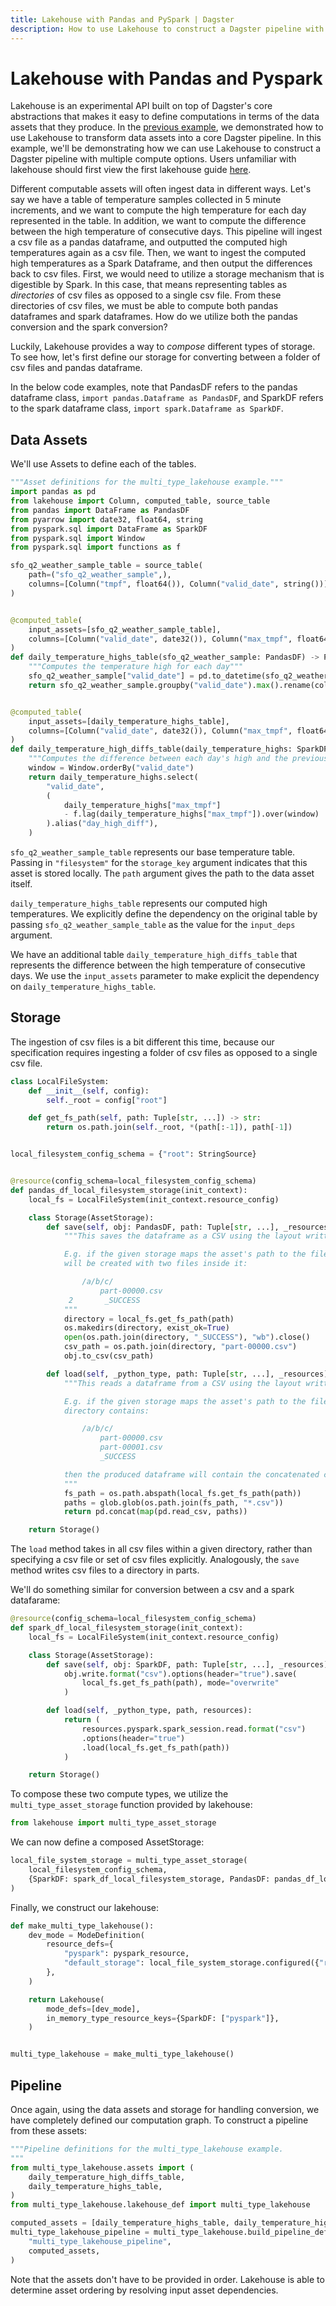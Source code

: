 ```yaml
---
title: Lakehouse with Pandas and PySpark | Dagster
description: How to use Lakehouse to construct a Dagster pipeline with multiple compute options.
---
```


# Lakehouse with Pandas and Pyspark <Experimental />

<CodeReferenceLink filePath="examples/multi_type_lakehouse" />

Lakehouse is an experimental API built on top of Dagster's core abstractions that makes it easy to
define computations in terms of the data assets that they produce. In the [previous example](/guides/dagster/lakehouse), we demonstrated how to use Lakehouse to transform data assets into a core Dagster pipeline. In this example, we'll be demonstrating how we can use Lakehouse to construct a Dagster pipeline with multiple compute options. Users unfamiliar with lakehouse should first view the first lakehouse guide [here](/guides/dagster/lakehouse).

Different computable assets will often ingest data in different ways. Let's say we have a table of temperature samples collected in 5 minute increments, and we want to compute the high temperature for each day represented in the table. In addition, we want to compute the difference between the high temperature of consecutive days. This pipeline will ingest a csv file as a pandas dataframe, and outputted the computed high temperatures again as a csv file. Then, we want to ingest the computed high temperatures as a Spark Dataframe, and then output the differences back to csv files. First, we would need to utilize a storage mechanism that is digestible by Spark. In this case, that means representing tables as _directories_ of csv files as opposed to a single csv file. From these directories of csv files, we must be able to compute both pandas dataframes and spark dataframes. How do we utilize both the pandas conversion and the spark conversion?

Luckily, Lakehouse provides a way to _compose_ different types of storage. To see how, let's first define our storage for converting between a folder of csv files and pandas dataframe.

In the below code examples, note that PandasDF refers to the pandas dataframe class, `import pandas.Dataframe as PandasDF`, and SparkDF refers to the spark dataframe class, `import spark.Dataframe as SparkDF`.

## Data Assets

We'll use Assets to define each of the tables.

```python file=../../multi_type_lakehouse/multi_type_lakehouse/assets.py
"""Asset definitions for the multi_type_lakehouse example."""
import pandas as pd
from lakehouse import Column, computed_table, source_table
from pandas import DataFrame as PandasDF
from pyarrow import date32, float64, string
from pyspark.sql import DataFrame as SparkDF
from pyspark.sql import Window
from pyspark.sql import functions as f

sfo_q2_weather_sample_table = source_table(
    path=("sfo_q2_weather_sample",),
    columns=[Column("tmpf", float64()), Column("valid_date", string())],
)


@computed_table(
    input_assets=[sfo_q2_weather_sample_table],
    columns=[Column("valid_date", date32()), Column("max_tmpf", float64())],
)
def daily_temperature_highs_table(sfo_q2_weather_sample: PandasDF) -> PandasDF:
    """Computes the temperature high for each day"""
    sfo_q2_weather_sample["valid_date"] = pd.to_datetime(sfo_q2_weather_sample["valid"])
    return sfo_q2_weather_sample.groupby("valid_date").max().rename(columns={"tmpf": "max_tmpf"})


@computed_table(
    input_assets=[daily_temperature_highs_table],
    columns=[Column("valid_date", date32()), Column("max_tmpf", float64())],
)
def daily_temperature_high_diffs_table(daily_temperature_highs: SparkDF) -> SparkDF:
    """Computes the difference between each day's high and the previous day's high"""
    window = Window.orderBy("valid_date")
    return daily_temperature_highs.select(
        "valid_date",
        (
            daily_temperature_highs["max_tmpf"]
            - f.lag(daily_temperature_highs["max_tmpf"]).over(window)
        ).alias("day_high_diff"),
    )
```

`sfo_q2_weather_sample_table` represents our base temperature table. Passing in `"filesystem"` for
the `storage_key` argument indicates that this asset is stored locally. The `path` argument gives
the path to the data asset itself.

`daily_temperature_highs_table` represents our computed high temperatures. We explicitly define the
dependency on the original table by passing `sfo_q2_weather_sample_table` as the value for the
`input_deps` argument.

We have an additional table `daily_temperature_high_diffs_table` that
represents the difference between the high temperature of consecutive days. We use the
`input_assets` parameter to make explicit the dependency on `daily_temperature_highs_table`.

## Storage

The ingestion of csv files is a bit different this time, because our specification requires
ingesting a folder of csv files as opposed to a single csv file.

```python file=../../multi_type_lakehouse/multi_type_lakehouse/lakehouse_def.py startafter=start_lakehouse_def_marker_0 endbefore=end_lakehouse_def_marker_0
class LocalFileSystem:
    def __init__(self, config):
        self._root = config["root"]

    def get_fs_path(self, path: Tuple[str, ...]) -> str:
        return os.path.join(self._root, *(path[:-1]), path[-1])


local_filesystem_config_schema = {"root": StringSource}


@resource(config_schema=local_filesystem_config_schema)
def pandas_df_local_filesystem_storage(init_context):
    local_fs = LocalFileSystem(init_context.resource_config)

    class Storage(AssetStorage):
        def save(self, obj: PandasDF, path: Tuple[str, ...], _resources) -> None:
            """This saves the dataframe as a CSV using the layout written and expected by Spark/Hadoop.

            E.g. if the given storage maps the asset's path to the filesystem path "/a/b/c", a directory
            will be created with two files inside it:

                /a/b/c/
                    part-00000.csv
             2       _SUCCESS
            """
            directory = local_fs.get_fs_path(path)
            os.makedirs(directory, exist_ok=True)
            open(os.path.join(directory, "_SUCCESS"), "wb").close()
            csv_path = os.path.join(directory, "part-00000.csv")
            obj.to_csv(csv_path)

        def load(self, _python_type, path: Tuple[str, ...], _resources):
            """This reads a dataframe from a CSV using the layout written and expected by Spark/Hadoop.

            E.g. if the given storage maps the asset's path to the filesystem path "/a/b/c", and that
            directory contains:

                /a/b/c/
                    part-00000.csv
                    part-00001.csv
                    _SUCCESS

            then the produced dataframe will contain the concatenated contents of the two CSV files.
            """
            fs_path = os.path.abspath(local_fs.get_fs_path(path))
            paths = glob.glob(os.path.join(fs_path, "*.csv"))
            return pd.concat(map(pd.read_csv, paths))

    return Storage()
```

The `load` method takes in all csv files within a given directory, rather than specifying
a csv file or set of csv files explicitly. Analogously, the `save` method writes csv files to a
directory in parts.

We'll do something similar for conversion between a csv and a spark datafarame:

```python file=../../multi_type_lakehouse/multi_type_lakehouse/lakehouse_def.py startafter=start_lakehouse_def_marker_1 endbefore=end_lakehouse_def_marker_1
@resource(config_schema=local_filesystem_config_schema)
def spark_df_local_filesystem_storage(init_context):
    local_fs = LocalFileSystem(init_context.resource_config)

    class Storage(AssetStorage):
        def save(self, obj: SparkDF, path: Tuple[str, ...], _resources):
            obj.write.format("csv").options(header="true").save(
                local_fs.get_fs_path(path), mode="overwrite"
            )

        def load(self, _python_type, path, resources):
            return (
                resources.pyspark.spark_session.read.format("csv")
                .options(header="true")
                .load(local_fs.get_fs_path(path))
            )

    return Storage()
```

To compose these two compute types, we utilize the `multi_type_asset_storage` function
provided by lakehouse:

```python
from lakehouse import multi_type_asset_storage
```

We can now define a composed AssetStorage:

```python file=../../multi_type_lakehouse/multi_type_lakehouse/lakehouse_def.py startafter=start_lakehouse_def_marker_2 endbefore=end_lakehouse_def_marker_2
local_file_system_storage = multi_type_asset_storage(
    local_filesystem_config_schema,
    {SparkDF: spark_df_local_filesystem_storage, PandasDF: pandas_df_local_filesystem_storage},
)
```

Finally, we construct our lakehouse:

```python file=../../multi_type_lakehouse/multi_type_lakehouse/lakehouse_def.py startafter=start_lakehouse_def_marker_3 endbefore=end_lakehouse_def_marker_3
def make_multi_type_lakehouse():
    dev_mode = ModeDefinition(
        resource_defs={
            "pyspark": pyspark_resource,
            "default_storage": local_file_system_storage.configured({"root": "."}),
        },
    )

    return Lakehouse(
        mode_defs=[dev_mode],
        in_memory_type_resource_keys={SparkDF: ["pyspark"]},
    )


multi_type_lakehouse = make_multi_type_lakehouse()
```

## Pipeline

Once again, using the data assets and storage for handling conversion, we have completely defined
our computation graph.
To construct a pipeline from these assets:

```python file=../../multi_type_lakehouse/multi_type_lakehouse/pipelines.py
"""Pipeline definitions for the multi_type_lakehouse example.
"""
from multi_type_lakehouse.assets import (
    daily_temperature_high_diffs_table,
    daily_temperature_highs_table,
)
from multi_type_lakehouse.lakehouse_def import multi_type_lakehouse

computed_assets = [daily_temperature_highs_table, daily_temperature_high_diffs_table]
multi_type_lakehouse_pipeline = multi_type_lakehouse.build_pipeline_definition(
    "multi_type_lakehouse_pipeline",
    computed_assets,
)
```

Note that the assets don't have to be provided in order. Lakehouse is able to determine asset
ordering by resolving input asset dependencies.

